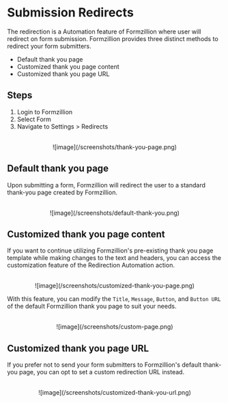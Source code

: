 # Submission Redirects

The redirection is a Automation feature of Formzillion where user will redirect on form submission. Formzillion provides three distinct methods to redirect your form submitters.

- Default thank you page
- Customized thank you page content
- Customized thank you page URL

## Steps

1. Login to Formzillion
2. Select Form
3. Navigate to Settings > Redirects

<br />
<center>![image](/screenshots/thank-you-page.png)</center>

## Default thank you page

Upon submitting a form, Formzillion will redirect the user to a standard thank-you page created by Formzillion.

<br />
<center>![image](/screenshots/default-thank-you.png)</center>

## Customized thank you page content

If you want to continue utilizing Formzillion's pre-existing thank you page template while making changes to the text and headers, you can access the customization feature of the Redirection Automation action.

<br />
<center>![image](/screenshots/customized-thank-you-page.png)</center>

With this feature, you can modify the `Title`, `Message`, `Button`, and `Button URL` of the default Formzillion thank you page to suit your needs.

<br />
<center>![image](/screenshots/custom-page.png)</center>

## Customized thank you page URL

If you prefer not to send your form submitters to Formzillion's default thank-you page, you can opt to set a custom redirection URL instead.

<br />
<center>![image](/screenshots/customized-thank-you-url.png)</center>
